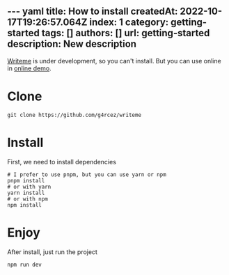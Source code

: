 --- yaml
title: How to install
createdAt: 2022-10-17T19:26:57.064Z
index: 1
category: getting-started
tags: []
authors: []
url: getting-started
description: New description
---

<TableOfContent />

[Writeme](https://github.com/g4rcez/writeme) is under development, so you can't install. But you can use online in [online demo](https://writeme.vercel.app).

# Clone

```shell
git clone https://github.com/g4rcez/writeme
```

# Install

First, we need to install dependencies
```shell
# I prefer to use pnpm, but you can use yarn or npm
pnpm install
# or with yarn
yarn install
# or with npm
npm install
```

# Enjoy

After install, just run the project
```shell
npm run dev
```
